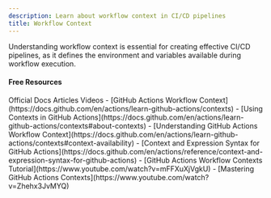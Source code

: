 ```yaml
---
description: Learn about workflow context in CI/CD pipelines
title: Workflow Context
---
```


Understanding workflow context is essential for creating effective CI/CD pipelines, as it defines the environment and variables available during workflow execution.

#### Free Resources

<Tabs defaultValue="article">
<TabsList>
<TabsTrigger value="official">Official Docs</TabsTrigger>
<TabsTrigger value="article">Articles</TabsTrigger>
<TabsTrigger value="video">Videos</TabsTrigger>
</TabsList>

<TabsContent value="official">
- [GitHub Actions Workflow Context](https://docs.github.com/en/actions/learn-github-actions/contexts)
- [Using Contexts in GitHub Actions](https://docs.github.com/en/actions/learn-github-actions/contexts#about-contexts)
</TabsContent>
<TabsContent value="article">
- [Understanding GitHub Actions Workflow Context](https://docs.github.com/en/actions/learn-github-actions/contexts#context-availability)
- [Context and Expression Syntax for GitHub Actions](https://docs.github.com/en/actions/reference/context-and-expression-syntax-for-github-actions)
</TabsContent>
<TabsContent value="video">
- [GitHub Actions Workflow Contexts Tutorial](https://www.youtube.com/watch?v=mFFXuXjVgkU)
- [Mastering GitHub Actions Contexts](https://www.youtube.com/watch?v=Zhehx3JvMYQ)
</TabsContent>
</Tabs>
